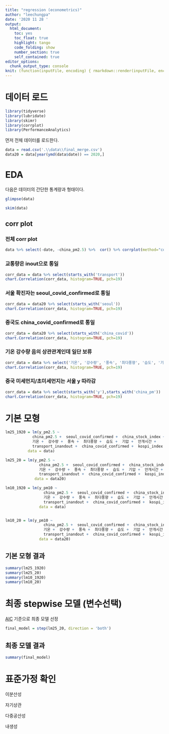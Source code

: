 ```yaml
---
title: "regression (econometrics)"
author: "leechungpa"
date: '2020 11 28 '
output:
  html_document: 
    toc: yes
    toc_float: true
    highlight: tango
    code_folding: show
    number_section: true
    self_contained: true
editor_options: 
  chunk_output_type: console
knit: (function(inputFile, encoding) { rmarkdown::render(inputFile, encoding = encoding, output_file = file.path(dirname(inputFile), './docs/model.html')) })
---
```


# 데이터 로드

```r
library(tidyverse)
library(lubridate)
library(skimr)
library(corrplot)
library(PerformanceAnalytics)
```

먼저 전체 데이터를 로드한다.

```r
data = read.csv('.\\data\\final_merge.csv')
data20 = data[year(ymd(data$date)) == 2020,]
```

# EDA

다음은 데이터의 간단한 통계량과 형태이다.

```r
glimpse(data)

skim(data)
```

## corr plot

### 전체 corr plot

```r
data %>% select(-date, -china_pm2.5) %>%  cor() %>% corrplot(method="color", tl.col="black", title = '')
```



### 교통량은 inout으로 통일

```r
corr_data = data %>% select(starts_with('transport'))
chart.Correlation(corr_data, histogram=TRUE, pch=19)
```

### 서울 확진자는 seoul_covid_confirmed로 통일


```r
corr_data = data20 %>% select(starts_with('seoul'))
chart.Correlation(corr_data, histogram=TRUE, pch=19)
```

### 중국도 china_covid_confirmed로 통일

```r
corr_data = data20 %>% select(starts_with('china_covid'))
chart.Correlation(corr_data, histogram=TRUE, pch=19)
```

### 기온 강수량 음의 상관관계인데 일단 보류

```r
corr_data = data %>% select('기온', '강수량', '풍속', '최다풍향', '습도', '기압', '안개시간')
chart.Correlation(corr_data, histogram=TRUE, pch=19)
```

### 중국 미세먼지/초미세먼지는 서울 y 따라감

```r
corr_data = data %>% select(starts_with('y'),starts_with('china_pm'))
chart.Correlation(corr_data, histogram=TRUE, pch=19)
```



# 기본 모형

```r

lm25_1920 = lm(y_pm2.5 ~  
            china_pm2.5 +  seoul_covid_confirmed +  china_stock_index +  
            기온 +  강수량 +  풍속 +  최다풍향 +  습도 +  기압 +  안개시간 +  
            transport_inandout +  china_covid_confirmed +  kospi_index +  soeul_oil_consumption,
          data = data)

lm25_20 = lm(y_pm2.5 ~  
               china_pm2.5 +  seoul_covid_confirmed +  china_stock_index +  
               기온 +  강수량 +  풍속 +  최다풍향 +  습도 +  기압 +  안개시간 +  
               transport_inandout +  china_covid_confirmed +  kospi_index +  soeul_oil_consumption,
             data = data20)

lm10_1920 = lm(y_pm10 ~  
                 china_pm2.5 +  seoul_covid_confirmed +  china_stock_index +  
                 기온 +  강수량 +  풍속 +  최다풍향 +  습도 +  기압 +  안개시간 +  
                 transport_inandout +  china_covid_confirmed +  kospi_index +  soeul_oil_consumption,
               data = data)


lm10_20 = lm(y_pm10 ~  
                 china_pm2.5 +  seoul_covid_confirmed +  china_stock_index +  
                 기온 +  강수량 +  풍속 +  최다풍향 +  습도 +  기압 +  안개시간 +  
                 transport_inandout +  china_covid_confirmed +  kospi_index +  soeul_oil_consumption,
               data = data20)
```

## 기본 모형 결과

```r
summary(lm25_1920)
summary(lm25_20)
summary(lm10_1920)
summary(lm10_20)
```


# 최종 stepwise 모델 (변수선택)

[AIC](https://en.wikipedia.org/wiki/Akaike_information_criterion) 기준으로 최종 모델 선정

```r
final_model = step(lm25_20, direction = 'both')
```

## 최종 모델 결과

```r
summary(final_model)
```

# 표준가정 확인

이분산성

자기상관

다중공산성

내생성


